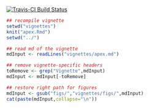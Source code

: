 [![Travis-CI Build Status](https://travis-ci.org/thibautjombart/apex.png?branch=master)](https://travis-ci.org/thibautjombart/apex)

```r
## recompile vignette
setwd("vignettes")
knit("apex.Rmd")
setwd("../")
```

```r
## read md of the vignette
mdInput <- readLines("vignettes/apex.md")

## remove vignette-specific headers
toRemove <- grep("Vignette",mdInput)
mdInput <- mdInput[-toRemove]

## restore right path for figures
mdInput <- gsub("figs/","vignettes/figs/",mdInput)
cat(paste(mdInput,collapse="\n"))
```

